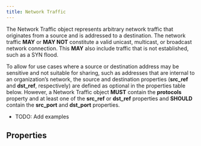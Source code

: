 ```yaml
---
title: Network Traffic
---
```


The Network Traffic object represents arbitrary network traffic that originates from a source and is addressed to a destination. The network traffic <b>MAY</b> or <b>MAY NOT</b> constitute a valid unicast, multicast, or broadcast network connection. This <b>MAY</b> also include traffic that is not established, such as a SYN flood.

To allow for use cases where a source or destination address may be sensitive and not suitable for sharing, such as addresses that are internal to an organization’s network, the source and destination properties (<b>src_ref</b> and <b>dst_ref</b>, respectively) are defined as optional in the properties table below. However, a Network Traffic object <b>MUST</b> contain the <b>protocols</b> property and at least one of the <b>src_ref</b> or <b>dst_ref</b> properties and <b>SHOULD</b> contain the <b>src_port</b> and <b>dst_port</b> properties.

- TODO: Add examples

## Properties
<PropertiesOverview type='network-traffic' />
<PropertyDefinitions type='network-traffic' />
